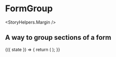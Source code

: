

<Meta title="Components|FormGroups" />

# FormGroup

<StoryHelpers.Margin />

## A way to group sections of a form

<Preview>
  <Story name="FormGroup">
  <div>
    <StoryHelpers.StateCtrl label="Direction" defaultState={true}>
      {({ state }) => {
        return (
          <FormGroup direction={state ? "horizontal" : "vertical"}>
            <Inputs.Text label="First Name" />
            <Inputs.Text label="Last Name" />
          </FormGroup>
        );
      }}
    </StoryHelpers.StateCtrl>
  </div>
</Story>
</Preview>

<Props of={FormGroup} />
